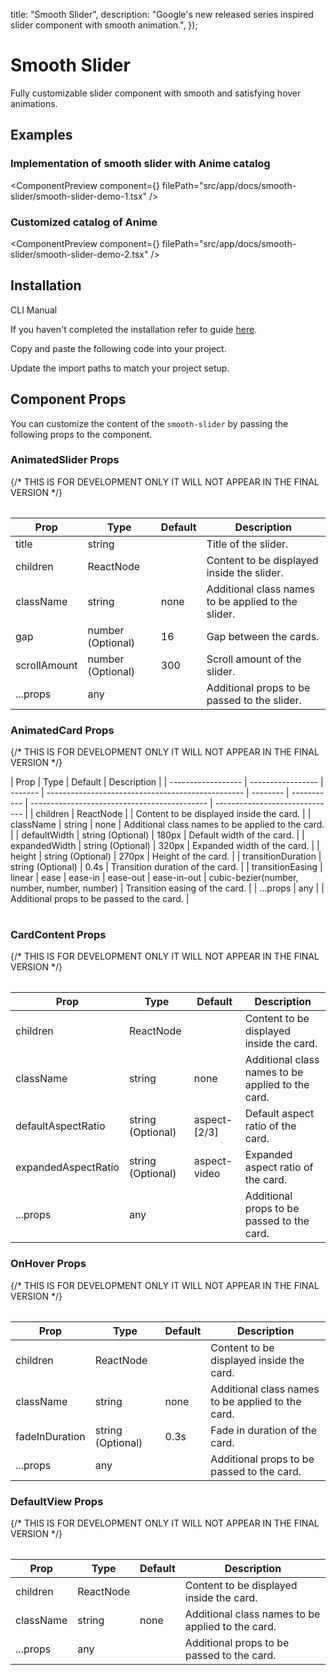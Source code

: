 
  title: "Smooth Slider",
  description: "Google's new released series inspired slider component with smooth animation.",
});

# Smooth Slider

Fully customizable slider component with smooth and satisfying hover animations.

## Examples

### Implementation of smooth slider with Anime catalog

<ComponentPreview
  component={<SmoothSliderDemo1 />}
  filePath="src/app/docs/smooth-slider/smooth-slider-demo-1.tsx"
/>

### Customized catalog of Anime

<ComponentPreview
  component={<SmoothSliderDemo2 />}
  filePath="src/app/docs/smooth-slider/smooth-slider-demo-2.tsx"
/>

## Installation

<Tabs defaultValue="cli">

<TabsList>
  <TabsTrigger value="cli">CLI</TabsTrigger>
  <TabsTrigger value="manual">Manual</TabsTrigger>
</TabsList>

<TabsContent value="cli">

<InstallationCli value="smooth-slider" />

</TabsContent>

<TabsContent value="manual">

<Steps>

<Step>If you haven't completed the installation refer to guide [here](/docs/installation).</Step>

<Step>Copy and paste the following code into your project.</Step>

<CodeBlock filePath="src/components/content/smooth-slider.tsx" />

<Step>Update the import paths to match your project setup.</Step>

</Steps>

</TabsContent>

</Tabs>

## Component Props

You can customize the content of the `smooth-slider` by passing the following props to the component.

### AnimatedSlider Props

<Table data={{
  headers: ["Prop", "Type", "Default", "Description"],
  rows: [
    ["title", "string", "", "Title of the slider."],
    ["children", "ReactNode", "", "Content to be displayed inside the slider."],
    ["className", "string", "(none)", "Additional class names to be applied to the slider."],
    ["gap", "number (Optional)", "16", "Gap between the cards."],
    ["scrollAmount", "number (Optional)", "300", "Scroll amount of the slider."],
    ["...props", "any", "", "Additional props to be passed to the slider."],
  ],
}}>
{/* THIS IS FOR DEVELOPMENT ONLY IT WILL NOT APPEAR IN THE FINAL VERSION */}

| Prop         | Type              | Default | Description                                         |
| ------------ | ----------------- | ------- | --------------------------------------------------- |
| title        | string            |         | Title of the slider.                                |
| children     | ReactNode         |         | Content to be displayed inside the slider.          |
| className    | string            | none    | Additional class names to be applied to the slider. |
| gap          | number (Optional) | 16      | Gap between the cards.                              |
| scrollAmount | number (Optional) | 300     | Scroll amount of the slider.                        |
| ...props     | any               |         | Additional props to be passed to the slider.        |

</Table>

### AnimatedCard Props

<Table data={{
  headers: ["Prop", "Type", "Default", "Description"],
  rows: [
    ["children", "ReactNode", "", "Content to be displayed inside the card."],
    ["className", "string", "(none)", "Additional class names to be applied to the card."],
    ["defaultWidth", "string (Optional)", "180px", "Default width of the card."],
    ["expandedWidth", "string (Optional)", "320px", "Expanded width of the card."],
    ["height", "string (Optional)", "270px", "Height of the card."],
    ["transitionDuration", "string (Optional)", "0.4s", "Transition duration of the card."],
    ["transitionEasing", "linear | ease | ease-in | ease-out | ease-in-out | cubic-bezier(number, number, number, number)", "ease", "Transition easing of the card."],
    ["...props", "any", "", "Additional props to be passed to the card."],
  ],
}}>
{/* THIS IS FOR DEVELOPMENT ONLY IT WILL NOT APPEAR IN THE FINAL VERSION */}

| Prop               | Type              | Default | Description                                       |
| ------------------ | ----------------- | ------- | ------------------------------------------------- | -------- | ----------- | -------------------------------------------- | ------------------------------ |
| children           | ReactNode         |         | Content to be displayed inside the card.          |
| className          | string            | none    | Additional class names to be applied to the card. |
| defaultWidth       | string (Optional) | 180px   | Default width of the card.                        |
| expandedWidth      | string (Optional) | 320px   | Expanded width of the card.                       |
| height             | string (Optional) | 270px   | Height of the card.                               |
| transitionDuration | string (Optional) | 0.4s    | Transition duration of the card.                  |
| transitionEasing   | linear            | ease    | ease-in                                           | ease-out | ease-in-out | cubic-bezier(number, number, number, number) | Transition easing of the card. |
| ...props           | any               |         | Additional props to be passed to the card.        |

</Table>

### CardContent Props

<Table data={{
  headers: ["Prop", "Type", "Default", "Description"],
  rows: [
    ["children", "ReactNode", "", "Content to be displayed inside the card."],
    ["className", "string", "(none)", "Additional class names to be applied to the card."],
    ["defaultAspectRatio", "string (Optional)", "aspect-[2/3]", "Default aspect ratio of the card."],
    ["expandedAspectRatio", "string (Optional)", "aspect-video", "Expanded aspect ratio of the card."],
    ["...props", "any", "", "Additional props to be passed to the card."],
  ],
}}>
{/* THIS IS FOR DEVELOPMENT ONLY IT WILL NOT APPEAR IN THE FINAL VERSION */}

| Prop                | Type              | Default      | Description                                       |
| ------------------- | ----------------- | ------------ | ------------------------------------------------- |
| children            | ReactNode         |              | Content to be displayed inside the card.          |
| className           | string            | none         | Additional class names to be applied to the card. |
| defaultAspectRatio  | string (Optional) | aspect-[2/3] | Default aspect ratio of the card.                 |
| expandedAspectRatio | string (Optional) | aspect-video | Expanded aspect ratio of the card.                |
| ...props            | any               |              | Additional props to be passed to the card.        |

</Table>

### OnHover Props

<Table data={{
  headers: ["Prop", "Type", "Default", "Description"],
  rows: [
    ["children", "ReactNode", "", "Content to be displayed inside the card."],
    ["className", "string", "(none)", "Additional class names to be applied to the card."],
    ["fadeInDuration", "string (Optional)", "0.3s", "Fade in duration of the card."],
    ["...props", "any", "", "Additional props to be passed to the card."],
  ],
}}>
{/* THIS IS FOR DEVELOPMENT ONLY IT WILL NOT APPEAR IN THE FINAL VERSION */}

| Prop           | Type              | Default | Description                                       |
| -------------- | ----------------- | ------- | ------------------------------------------------- |
| children       | ReactNode         |         | Content to be displayed inside the card.          |
| className      | string            | none    | Additional class names to be applied to the card. |
| fadeInDuration | string (Optional) | 0.3s    | Fade in duration of the card.                     |
| ...props       | any               |         | Additional props to be passed to the card.        |

</Table>

### DefaultView Props

<Table data={{
  headers: ["Prop", "Type", "Default", "Description"],
  rows: [
    ["children", "ReactNode", "", "Content to be displayed inside the card."],
    ["className", "string", "none", "Additional class names to be applied to the card."],
    ["...props", "any", "", "Additional props to be passed to the card."],
  ],
}}>
{/* THIS IS FOR DEVELOPMENT ONLY IT WILL NOT APPEAR IN THE FINAL VERSION */}

| Prop      | Type      | Default | Description                                       |
| --------- | --------- | ------- | ------------------------------------------------- |
| children  | ReactNode |         | Content to be displayed inside the card.          |
| className | string    | none    | Additional class names to be applied to the card. |
| ...props  | any       |         | Additional props to be passed to the card.        |

</Table>

<PrevNextBtn current="smooth-slider" />
